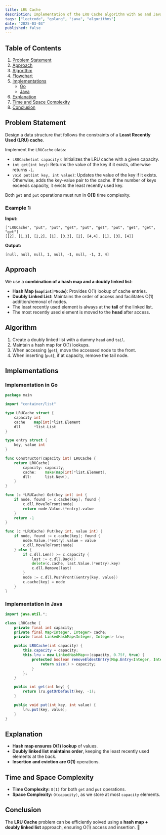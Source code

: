 ```yaml
---
title: LRU Cache
description: Implementation of the LRU Cache algorithm with Go and Java.
tags: ["leetcode", "golang", "java", "algorithms"]
date: "2025-03-03"
published: false
---
```


## Table of Contents

1. [Problem Statement](#problem-statement)
2. [Approach](#approach)
3. [Algorithm](#algorithm)
4. [Flowchart](#flowchart)
5. [Implementations](#implementations)
   - [Go](#implementation-in-go)
   - [Java](#implementation-in-java)
6. [Explanation](#explanation)
7. [Time and Space Complexity](#time-and-space-complexity)
8. [Conclusion](#conclusion)

## Problem Statement

Design a data structure that follows the constraints of a **Least Recently Used (LRU) cache**.

Implement the `LRUCache` class:

- `LRUCache(int capacity)`: Initializes the LRU cache with a given capacity.
- `int get(int key)`: Returns the value of the key if it exists, otherwise returns `-1`.
- `void put(int key, int value)`: Updates the value of the key if it exists. Otherwise, adds the key-value pair to the cache. If the number of keys exceeds capacity, it evicts the least recently used key.

Both `get` and `put` operations must run in **O(1)** time complexity.

### Example 1:

**Input:**
```  
["LRUCache", "put", "put", "get", "put", "get", "put", "get", "get", "get"]
[[2], [1,1], [2,2], [1], [3,3], [2], [4,4], [1], [3], [4]]
```
**Output:**
```  
[null, null, null, 1, null, -1, null, -1, 3, 4]  
```

## Approach

We use a **combination of a hash map and a doubly linked list**:

- **Hash Map (`map[int]*Node`)**: Provides O(1) lookup of cache entries.
- **Doubly Linked List**: Maintains the order of access and facilitates O(1) addition/removal of nodes.
- The least recently used element is always at the **tail** of the linked list.
- The most recently used element is moved to the **head** after access.

## Algorithm

1. Create a doubly linked list with a dummy `head` and `tail`.
2. Maintain a hash map for O(1) lookups.
3. When accessing (`get`), move the accessed node to the front.
4. When inserting (`put`), if at capacity, remove the tail node.

## Implementations

### Implementation in Go

```go
package main

import "container/list"

type LRUCache struct {
    capacity int
    cache    map[int]*list.Element
    dll      *list.List
}

type entry struct {
    key, value int
}

func Constructor(capacity int) LRUCache {
    return LRUCache{
        capacity: capacity,
        cache:    make(map[int]*list.Element),
        dll:      list.New(),
    }
}

func (c *LRUCache) Get(key int) int {
    if node, found := c.cache[key]; found {
        c.dll.MoveToFront(node)
        return node.Value.(*entry).value
    }
    return -1
}

func (c *LRUCache) Put(key int, value int) {
    if node, found := c.cache[key]; found {
        node.Value.(*entry).value = value
        c.dll.MoveToFront(node)
    } else {
        if c.dll.Len() >= c.capacity {
            last := c.dll.Back()
            delete(c.cache, last.Value.(*entry).key)
            c.dll.Remove(last)
        }
        node := c.dll.PushFront(&entry{key, value})
        c.cache[key] = node
    }
}
```

### Implementation in Java

```java
import java.util.*;

class LRUCache {
    private final int capacity;
    private final Map<Integer, Integer> cache;
    private final LinkedHashMap<Integer, Integer> lru;

    public LRUCache(int capacity) {
        this.capacity = capacity;
        this.lru = new LinkedHashMap<>(capacity, 0.75f, true) {
            protected boolean removeEldestEntry(Map.Entry<Integer, Integer> eldest) {
                return size() > capacity;
            }
        };
    }

    public int get(int key) {
        return lru.getOrDefault(key, -1);
    }

    public void put(int key, int value) {
        lru.put(key, value);
    }
}
```

## Explanation

- **Hash map ensures O(1) lookup** of values.
- **Doubly linked list maintains order**, keeping the least recently used elements at the back.
- **Insertion and eviction are O(1)** operations.

## Time and Space Complexity

- **Time Complexity:** `O(1)` for both `get` and `put` operations.
- **Space Complexity:** `O(capacity)`, as we store at most `capacity` elements.

## Conclusion

The **LRU Cache** problem can be efficiently solved using a **hash map + doubly linked list** approach, ensuring O(1) access and insertion. 🚀

